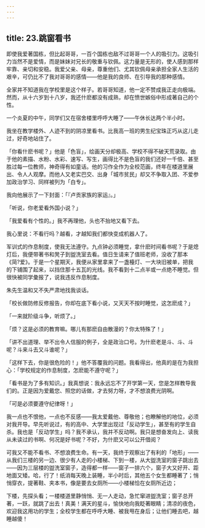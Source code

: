 ```yaml
---
---
---
```

title: 23.跳窗看书
---







即使我爱著国栋，但比起哥哥，一百个国栋也敌不过哥哥一个人的吸引力。这吸引力当然不是爱情，而是妹妹对兄长的敬重与钦佩。这力量是无形的，使人感到那样牢靠、亲切和安稳。我爱父亲、母亲，尊重他们、尤其钦佩母亲承担全家人生活的艰辛，可仍比不了我对哥哥的感情——他是我的良师、在引导我的那种感情。

全家并不知道我在学校里是这个样子。若哥哥知道，他一定不赞成我正走向极端。然而，从十六岁到十八岁，我还什麽都没有成熟，却在愤世嫉俗中形成著自己的个性。

一个炎夏的中午，同学们又在宿舍楼里呼呼大睡了——午休长达两个半小时。

我坐在教学楼外、人迹不到的阴凉里看书。比我高一班的男生纪宝珠正巧从这儿走过，好奇地站住了。

「你看什麽书呢？」他是「色盲」，绘画天分却极高、学校不得不破天荒录取。由于他的素描、水粉、水彩、速写、写生，画得比不是色盲的我们还好一千倍、甚至胜过每一位教师，神奇得有如童话。他的习作全作为全校范画，终年在楼道里展出、令人人观摩。而他人又老实巴交、出身「城市贫民」却又不争取入团、不爱参加政治学习、同样被列为「白专」。

我向他展示了一下封面：「『卢贡家族的家运』。」

「听说，你老爱看外国小说？」

「我爱看有个性的。」我不再理他，头也不抬地又看下去。

我心里说：不看行吗？越看，才越知我们都快变成机器人了。

军训式的作息制度，使我无法遵守。九点钟必须睡觉，拿什麽时间看书呢？于是熄灯后，我便带著书和凳子到盥洗室去看。值日生请来了值班老师，没收了那本《简?爱》。于是一个星期天，我便从家里拿来了一盏檯灯、一大块旧被单，把我的下铺围了起来，以挡住那十五瓦的光线。我不看到十二点半或一点绝不睡觉。但很快被同学彙报了，说我违反作息制度。

朱先生温和又不失严肃地找我谈话。

「校长做防修反修报告，你却在底下看小说，又天天不按时睡觉，这怎麽成？」

「一来就阶级斗争，听烦了。」

「烦？这是必须的教育嘛。哪儿有那麽自由散漫的？你太特殊了！」

「讲不出道理、举不出令人信服的例子，全是政治口号。为什麽老是斗、斗、斗呢？斗来斗去又斗谁呢？」

「这样下去，你是很危险的！」他不答覆我的问题。我看得出，他真的是在为我担心：「学校规定的作息制度，怎麽能不遵守呢？」

「看书是为了多有知识。」我真想说：我永远忘不了开学第一天，您是怎样教导我们的。正是因为爱戴您、照您的话做，才去努力呀，才不想浪费光阴啊。

「可是必须要遵守纪律呀！」

我一点也不恨他，一点也不反感——我太爱戴他、尊敬他；也瞭解他的地位，必须对我开导。早先听说过，有的高中、大学里出现过「反动学生」，甚至有的学生自杀。我也是「反动学生」吗？我不承认，我并不反动啊。我只是想奋发向上、读我从未读过的书啊、何况是好书呢？不好，为什麽又可以公开借阅？

可我又不能不看书、不想浪费生命。有一天，我终于观察出了有利的「地形」——从我们三楼的另一边、很少有人走的小楼梯、下到一楼，从大盥洗室的窗子跳出去——因为三层楼的盥洗室窗子，造得都一样——窗子一排六个，窗子大又好开、距地面又矮。哈，行了！纸消每天晚上装睡，半小时后，其他五个女生都睡著了；悄悄穿衣，提著鞋、夹本书，像是要去女厕所——小楼梯恰在女厕所近边；

下楼，先探头看；一楼楼道里静悄悄、无一人走动，急忙窜进盥洗室；窗子总开著，一跃，就跳了出去！真美！满天的星斗，愉快地向我眨著眼睛；清凉的夜色，欢迎我这用功的学生；全校学生都在呼呼大睡、被我甩在身后；让他们睡去吧，越睡越傻！